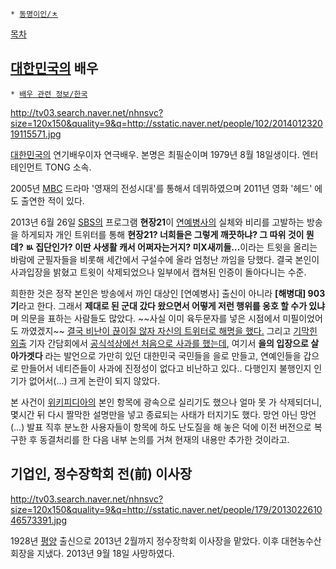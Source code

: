  * [[동명이인/ㅊ]]

[[목차]] 
== [[대한민국]]의 배우 == 
 * [[배우 관련 정보/한국]]

http://tv03.search.naver.net/nhnsvc?size=120x150&quality=9&q=http://sstatic.naver.net/people/102/201401232019115571.jpg

[[대한민국]]의 연기배우이자 연극배우. 본명은 최필순이며 1979년 8월 18일생이다. 엔터테인먼트 TONG 소속. 

2005년 [[문화방송|MBC]] 드라마 '영재의 전성시대'를 통해서 데뷔하였으며 2011년 영화 '헤드' 에도 출연한 적이 있다. 

2013년 6월 26일 [[SBS]]의 프로그램 '''현장21'''이 [[연예병사]]의 실체와 비리를 고발하는 방송을 하게되자 개인 트위터를 통해 '''현장21? 너희들은 그렇게 깨끗하냐? 그 따위 것이 뭔데? ㅄ 집단인가? 이딴 사생활 캐서 어쩌자는거지? 미X새끼들...'''이라는 트윗을 올리는 바람에 군필자들을 비롯해 세간에서 구설수에 올라 엄청난 까임을 당했다. 결국 본인이 사과입장을 밝혔고 트윗이 삭제되었으나 일부에서 캡쳐된 인증이 돌아다니는 수준. 

희한한 것은 정작 본인은 방송에서 까인 대상인 [연예병사] 출신이 아니라 '''[해병대] 903기'''라고 한다. 그래서 '''제대로 된 군대 갔다 왔으면서 어떻게 저런 행위를 옹호 할 수가 있냐'''며 의문을 표하는 사람들도 많았다. ~~사실 이미 육두문자를 넣은 시점에서 미필이었어도 까였겠지~~ [http://news.naver.com/main/read.nhn?mode=LSD&mid=sec&sid1=106&oid=123&aid=0002031095 결국 비난이 끊이질 않자 자신의 트위터로 해명을 했다.] 그리고 [[기막힌 외출]] 기자 간담회에서 [http://news.naver.com/main/read.nhn?mode=LSD&mid=sec&sid1=106&oid=144&aid=0000208277 공식석상에선 처음으로 사과를 했는데], 여기서 '''을의 입장으로 살아가겟다''' 라는 발언으로 가만히 있던 대한민국 국민들을 을로 만들고, 연예인들을 갑으로 만들어서 네티즌들이 사과에 진정성이 없다고 비난하고 있다.. 다행인지 불행인지 인기가 없어서(...) 크게 논란이 되지 않았다.

본 사건이 [[위키피디아]]의 본인 항목에 광속으로 실리기도 했으나 얼마 못 가 삭제되더니, 몇시간 뒤 다시 짤막한 설명만을 넣고 종료되는 사태가 터지기도 했다. 망언 아닌 망언(…) 발표 직후 분노한 사용자들이 항목에 하도 난도질을 해 놓은 덕에 이전 버전으로 복구한 후 동결처리를 한 다음 내부 논의를 거쳐 현재의 내용만 추가한 것이라고.

== 기업인, 정수장학회 전(前) 이사장 == 
http://tv03.search.naver.net/nhnsvc?size=120x150&quality=9&q=http://sstatic.naver.net/people/179/201302261046573391.jpg

1928년 [[평양직할시|평양]] 출신으로 2013년 2월까지 정수장학회 이사장을 맡았다. 이후 대현농수산 회장을 지냈다. 
2013년 9월 18일 사망하였다.

